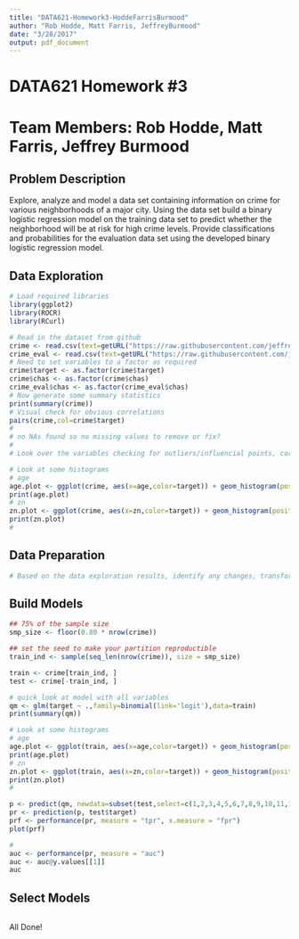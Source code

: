 ```yaml
---
title: "DATA621-Homework3-HoddeFarrisBurmood"
author: "Rob Hodde, Matt Farris, JeffreyBurmood"
date: "3/28/2017"
output: pdf_document
---
```


# DATA621 Homework #3  
  
# Team Members: Rob Hodde, Matt Farris, Jeffrey Burmood  
  
## Problem Description  
Explore, analyze and model a data set containing information on crime for various neighborhoods of a major city. Using the data set build a binary logistic regression model on the training data set to predict whether the neighborhood will be at risk for high crime levels. Provide classifications and probabilities for the evaluation data set using the developed binary logistic regression model.  
  
## Data Exploration  
  
```r
# Load required libraries
library(ggplot2)
library(ROCR)
library(RCurl)

# Read in the dataset from github
crime <- read.csv(text=getURL("https://raw.githubusercontent.com/jeffreyburmood/data621/master/Homework3/data/crime-training-data.csv"),header=TRUE,na.strings=c(" "))
crime_eval <- read.csv(text=getURL("https://raw.githubusercontent.com/jeffreyburmood/data621/master/Homework3/data/crime-evaluation-data.csv"),header=TRUE,na.strings=c(" "))
# Need to set variables to a factor as required
crime$target <- as.factor(crime$target)
crime$chas <- as.factor(crime$chas)
crime_eval$chas <- as.factor(crime_eval$chas)
# Now generate some summary statistics
print(summary(crime))
# Visual check for obvious correlations
pairs(crime,col=crime$target)
#
# no NAs found so no missing values to remove or fix?
#
# Look over the variables checking for outliers/influencial points, correlation between variables, etc.

# Look at some histograms
# age
age.plot <- ggplot(crime, aes(x=age,color=target)) + geom_histogram(position="dodge",binwidth=5)
print(age.plot)
# zn
zn.plot <- ggplot(crime, aes(x=zn,color=target)) + geom_histogram(position="dodge",binwidth=5)
print(zn.plot)
#

```
  
## Data Preparation  
  
```r
# Based on the data exploration results, identify any changes, transformations, and new or deleted variables to use for the next step of building the models.

```
  
## Build Models  
  
```r
## 75% of the sample size
smp_size <- floor(0.80 * nrow(crime))

## set the seed to make your partition reproductible
train_ind <- sample(seq_len(nrow(crime)), size = smp_size)

train <- crime[train_ind, ]
test <- crime[-train_ind, ]

# quick look at model with all variables
qm <- glm(target ~ .,family=binomial(link='logit'),data=train)
print(summary(qm))

# Look at some histograms
# age
age.plot <- ggplot(train, aes(x=age,color=target)) + geom_histogram(position="dodge",binwidth=5)
print(age.plot)
# zn
zn.plot <- ggplot(train, aes(x=zn,color=target)) + geom_histogram(position="dodge",binwidth=5)
print(zn.plot)
#

p <- predict(qm, newdata=subset(test,select=c(1,2,3,4,5,6,7,8,9,10,11,12,13)), type="response")
pr <- prediction(p, test$target)
prf <- performance(pr, measure = "tpr", x.measure = "fpr")
plot(prf)

#
auc <- performance(pr, measure = "auc")
auc <- auc@y.values[[1]]
auc


```
  
## Select Models  
  
```r

```
  
All Done!  
  
